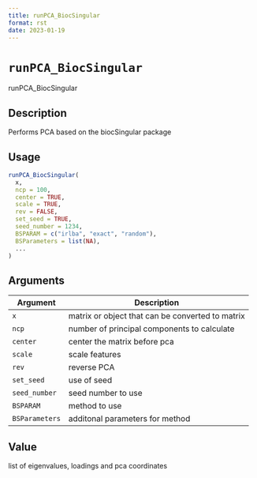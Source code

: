 ```yaml
--- 
title: runPCA_BiocSingular 
format: rst 
date: 2023-01-19 
--- 
```

# `runPCA_BiocSingular`

runPCA_BiocSingular


## Description

Performs PCA based on the biocSingular package


## Usage

```r
runPCA_BiocSingular(
  x,
  ncp = 100,
  center = TRUE,
  scale = TRUE,
  rev = FALSE,
  set_seed = TRUE,
  seed_number = 1234,
  BSPARAM = c("irlba", "exact", "random"),
  BSParameters = list(NA),
  ...
)
```


## Arguments

Argument      |Description
------------- |----------------
`x`     |     matrix or object that can be converted to matrix
`ncp`     |     number of principal components to calculate
`center`     |     center the matrix before pca
`scale`     |     scale features
`rev`     |     reverse PCA
`set_seed`     |     use of seed
`seed_number`     |     seed number to use
`BSPARAM`     |     method to use
`BSParameters`     |     additonal parameters for method


## Value

list of eigenvalues, loadings and pca coordinates


